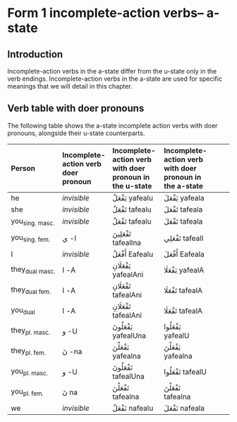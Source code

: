 # Form 1 incomplete-action verbs-- a-state

## Introduction

Incomplete-action verbs in the a-state differ from the u-state only in the verb endings. Incomplete-action verbs in the a-state are used for specific meanings that we will detail in this chapter.

## Verb table with doer pronouns

The following table shows the a-state incomplete action verbs with doer pronouns, alongside their u-state counterparts.

|Person|Incomplete-action verb doer pronoun|Incomplete-action verb with doer pronoun in the u-state|Incomplete-action verb with doer pronoun in the a-state|
|:---|:--|:----|:--|:----|
| he                |_invisible_           |[يَفْعَلُ]{.ar}   [yafealu]{.trn}   |[يَفْعَلَ]{.ar}   [yafeala]{.trn}   
| she               |_invisible_           |[تَفْعَلُ]{.ar}   [tafealu]{.trn}   |[تَفْعَلَ]{.ar}   [tafeala]{.trn}   
| you~sing.\ masc.~ |_invisible_           |[تَفْعَلُ]{.ar}   [tafealu]{.trn}   |[تَفْعَلَ]{.ar}   [tafeala]{.trn}   
| you~sing.\ fem.~  |[ي]{.ar} [-I]{.trn}   |[تَفْعَلِينَ]{.ar} [tafealIna]{.trn} |[تَفْعَلِي]{.ar} [tafealI]{.trn} 
| I                 |_invisible_           |[أَفْعَلُ]{.ar}   [Eafealu]{.trn}   |[أَفْعَلَ]{.ar}   [Eafeala]{.trn}   
| they~dual\ masc.~ |[ا]{.ar} [-A]{.trn}   |[يَفْعَلَانِ]{.ar} [yafealAni]{.trn} |[يَفْعَلَا]{.ar} [yafealA]{.trn} 
| they~dual\ fem.~  |[ا]{.ar} [-A]{.trn}   |[تَفْعَلَانِ]{.ar} [tafealAni]{.trn} |[تَفْعَلَا]{.ar} [tafealA]{.trn} 
| you~dual~         |[ا]{.ar} [-A]{.trn}   |[تَفْعَلَانِ]{.ar} [tafealAni]{.trn} |[تَفْعَلَا]{.ar} [tafealA]{.trn} 
| they~pl.\ masc.~  |[و]{.ar} [-U]{.trn}   |[يَفْعَلُونَ]{.ar} [yafealUna]{.trn} |[يَفْعَلُوا]{.ar} [yafealU]{.trn} 
| they~pl.\ fem.~   |[نَ]{.ar} [-na]{.trn}  |[يَفْعَلْنَ]{.ar}  [yafealna]{.trn}  |[يَفْعَلْنَ]{.ar}  [yafealna]{.trn}  
| you~pl.\ masc.~   |[و]{.ar} [-U]{.trn}   |[تَفْعَلُونَ]{.ar} [tafealUna]{.trn} |[تَفْعَلُوا]{.ar} [tafealU]{.trn} 
| you~pl.\ fem.~    |[نَ]{.ar} [na]{.trn}   |[تَفْعَلْنَ]{.ar}  [tafealna]{.trn}  |[تَفْعَلْنَ]{.ar}  [tafealna]{.trn}  
| we                |_invisible_           |[نَفْعَلُ]{.ar}   [nafealu]{.trn}   |[نَفْعَلَ]{.ar}   [nafeala]{.trn}   



